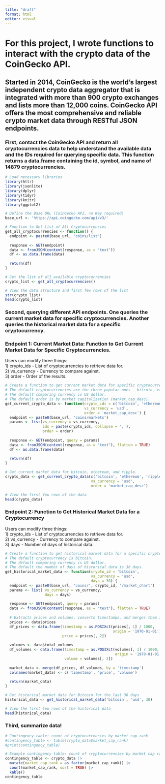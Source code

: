 ```yaml
---
title: "draft"
format: html
editor: visual
---
```



# For this project, I wrote functions to interact with the crypto data of the CoinGecko API. 

## Started in 2014, **CoinGecko** is the world's largest independent crypto data aggregator that is integrated with more than 900 crypto exchanges and lists more than 12,000 coins. CoinGecko API offers the most comprehensive and reliable crypto market data through RESTful JSON endpoints.

### First, contact the CoinGecko API and return all cryptocurrencies data to help understand the available data and the IDs required for querying specific data. This function returns a data.frame containing the id, symbol, and name of 14879 cryptocurrencies. 
```r
# Load necessary libraries
library(httr)
library(jsonlite)
library(dplyr)
library(tidyr)
library(knitr)
library(ggplot2)

# Define the Base URL (CoinGecko API, no Key required)
base_url <- 'https://api.coingecko.com/api/v3/'

# Function to Get List of All Cryptocurrencies
get_all_cryptocurrencies <- function() {
  endpoint <- paste0(base_url, 'coins/list')
  
  response <- GET(endpoint)
  data <- fromJSON(content(response, as = "text"))
  df <- as.data.frame(data)
  
  return(df)
}

# Get the list of all available cryptocurrencies
crypto_list <- get_all_cryptocurrencies()

# View the data structure and first few rows of the list
str(crypto_list)
head(crypto_list)
```

### Second, querying different API endpoints. One queries the current market data for specific cryptocurrencies. Another queries the historical market data for a specific cryptocurrency.

### Endpoint 1: Current Market Data: Function to Get Current Market Data for Specific Cryptocurrencies. 
Users can modify three things:\
1) crypto_ids - List of cryptocurrencies to retrieve data for.\
2) vs_currency - Currency to compare against.\
3) order - Order of the results.
```r
# Create a function to get current market data for specific cryptocurrencies, allowing customization of three query parameters - crypto_ids, vs_currency, and order.
# The default cryptocurrencies are the three popular ones - bitcoin, ethereum, and ripple.
# The default comparing currency is US dollar.
# The default order is by market capitalization (market_cap_desc).
get_current_crypto_data <- function(crypto_ids = c('bitcoin', 'ethereum', 'ripple'),
                                    vs_currency = 'usd',
                                    order = 'market_cap_desc') {
  endpoint <- paste0(base_url, 'coins/markets')
  params <- list(vs_currency = vs_currency,
                 ids = paste(crypto_ids, collapse = ','),
                 order = order)
  
  response <- GET(endpoint, query = params)
  data <- fromJSON(content(response, as = "text"), flatten = TRUE)
  df <- as.data.frame(data)
  
  return(df)
}

# Get current market data for bitcoin, ethereum, and ripple.
crypto_data <- get_current_crypto_data(c('bitcoin', 'ethereum', 'ripple'), 
                                       vs_currency = 'usd', 
                                       order = 'market_cap_desc')

# View the first few rows of the data
head(crypto_data)
```

### Endpoint 2: Function to Get Historical Market Data for a Cryptocurrency
Users can modify three things:\
1) crypto_ids - List of cryptocurrencies to retrieve data for.\
2) vs_currency - Currency to compare against.\
3) days - Number of days of historical data.
```r
# Create a function to get historical market data for a specific cryptocurrency, allowing customization of the cryptocurrency ID and the number of days of historical data.
# The default cryptocurrency is bitcoin.
# The default comparing currency is US dollar.
# The default the number of days of historical data is 30 days.
get_historical_market_data <- function(crypto_id = 'bitcoin', 
                                       vs_currency = 'usd', 
                                       days = 30) {
  endpoint <- paste0(base_url, 'coins/', crypto_id, '/market_chart')
  params <- list( vs_currency = vs_currency,
                  days = days)
  
  response <- GET(endpoint, query = params)
  data <- fromJSON(content(response, as = "text"), flatten = TRUE)
  
  # Extracts prices and volumes, converts timestamps, and merges them into a single data frame.
  prices <- data$prices
  df_prices <- data.frame(timestamp = as.POSIXct(prices[, 1] / 1000, 
                                                 origin = '1970-01-01'), 
                          price = prices[, 2])
  
  volumes <- data$total_volumes
  df_volumes <- data.frame(timestamp = as.POSIXct(volumes[, 1] / 1000, 
                                                  origin = '1970-01-01'), 
                           volume = volumes[, 2])
  
  market_data <- merge(df_prices, df_volumes, by = 'timestamp')
  colnames(market_data) <- c('timestamp', 'price', 'volume')
  
  return(market_data)
}

# Get historical market data for Bitcoin for the last 30 days
historical_data <- get_historical_market_data('bitcoin', 'usd', 30)

# View the first few rows of the historical data
head(historical_data)
```

### Third, summarize data!
```r
# Contingency table: count of cryptocurrencies by market cap rank
#contingency_table <- table(crypto_data$market_cap_rank)
#print(contingency_table)

# Example contingency table: count of cryptocurrencies by market cap rank
contingency_table <- crypto_data |>
  mutate(market_cap_rank = as.factor(market_cap_rank)) |>
  count(market_cap_rank, sort = TRUE) |>
  kable()
contingency_table
```



